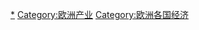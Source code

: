 {{Categories by country|nocat}}

[[Category:各国产业|*]]
[[Category:欧洲产业|Category:欧洲产业]]
[[Category:欧洲各国经济|Category:欧洲各国经济]]